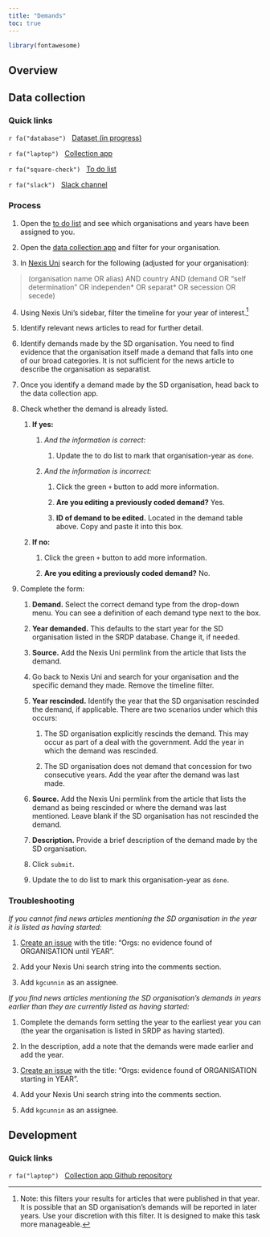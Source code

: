 ```yaml
---
title: "Demands"
toc: true
---
```


```r
library(fontawesome)
```

## Overview

## Data collection

### Quick links

`r fa("database")`   [Dataset (in progress)](https://docs.google.com/spreadsheets/d/10xqTzgD1O-lVC_tMKyk0pjQNIpTeykhlOj7VllvOfx4/edit#gid=0)

`r fa("laptop")`   [Collection app](https://hgoers.shinyapps.io/SRDP_demands_app/)

`r fa("square-check")`   [To do list](https://docs.google.com/spreadsheets/d/1OrEXud6ZejbCzY_-1AkLnMoq3niH-_qyr5CxTzM5olk/edit#gid=0)

`r fa("slack")`   [Slack channel](https://fragprojectco-xiy4179.slack.com/archives/C03AKSE5JVD)

### Process

1.  Open the [to do list](https://docs.google.com/spreadsheets/d/1OrEXud6ZejbCzY_-1AkLnMoq3niH-_qyr5CxTzM5olk/edit#gid=0) and see which organisations and years have been assigned to you.

2.  Open the [data collection app](https://hgoers.shinyapps.io/SRDP_demands_app/) and filter for your organisation.

3.  In [Nexis Uni](https://advance-lexis-com.proxy-um.researchport.umd.edu/bisacademicresearchhome?crid=de8a818a-316f-426e-a73f-b397ca2d4402&pdmfid=1516831&pdisurlapi=true) search for the following (adjusted for your organisation):

> (organisation name OR alias) AND country AND (demand OR "self determination" OR independen\* OR separat\* OR secession OR secede)

4.  Using Nexis Uni's sidebar, filter the timeline for your year of interest.[^1]

[^1]: Note: this filters your results for articles that were published in that year. It is possible that an SD organisation's demands will be reported in later years. Use your discretion with this filter. It is designed to make this task more manageable.

5.  Identify relevant news articles to read for further detail.

6.  Identify demands made by the SD organisation. You need to find evidence that the organisation itself made a demand that falls into one of our broad categories. It is not sufficient for the news article to describe the organisation as separatist.

7.  Once you identify a demand made by the SD organisation, head back to the data collection app.

8.  Check whether the demand is already listed.

    1.  **If yes:**

        1.  *And the information is correct:*

            1.  Update the to do list to mark that organisation-year as `done`.

        2.  *And the information is incorrect:*

            1.  Click the green `+` button to add more information.

            2.  **Are you editing a previously coded demand?** Yes.

            3.  **ID of demand to be edited.** Located in the demand table above. Copy and paste it into this box.

    2.  **If no:**

        1. Click the green `+` button to add more information.

        2. **Are you editing a previously coded demand?** No.

9.  Complete the form:

    1.  **Demand.** Select the correct demand type from the drop-down menu. You can see a definition of each demand type next to the box.

    2.  **Year demanded.** This defaults to the start year for the SD organisation listed in the SRDP database. Change it, if needed.

    3.  **Source.** Add the Nexis Uni permlink from the article that lists the demand.

    4.  Go back to Nexis Uni and search for your organisation and the specific demand they made. Remove the timeline filter.

    5.  **Year rescinded.** Identify the year that the SD organisation rescinded the demand, if applicable. There are two scenarios under which this occurs:

        1.  The SD organisation explicitly rescinds the demand. This may occur as part of a deal with the government. Add the year in which the demand was rescinded.

        2.  The SD organisation does not demand that concession for two consecutive years. Add the year after the demand was last made.

    6.  **Source.** Add the Nexis Uni permlink from the article that lists the demand as being rescinded or where the demand was last mentioned. Leave blank if the SD organisation has not rescinded the demand. 

    7.  **Description.** Provide a brief description of the demand made by the SD organisation.

    8.  Click `submit`.
    
    9.  Update the to do list to mark this organisation-year as `done`. 
    
### Troubleshooting

*If you cannot find news articles mentioning the SD organisation in the year it is listed as having started:*

1.    [Create an issue](https://github.com/Fragmentation-Project/SRDP_data/issues) with the title: "Orgs: no evidence found of ORGANISATION until YEAR".

2.    Add your Nexis Uni search string into the comments section.  

3.    Add `kgcunnin` as an assignee.

*If you find news articles mentioning the SD organisation's demands in years earlier than they are currently listed as having started:*

1.    Complete the demands form setting the year to the earliest year you can (the year the organisation is listed in SRDP as having started).

2.    In the description, add a note that the demands were made earlier and add the year. 

3.    [Create an issue](https://github.com/Fragmentation-Project/SRDP_data/issues) with the title: "Orgs: evidence found of ORGANISATION starting in YEAR".

4.    Add your Nexis Uni search string into the comments section.  

5.    Add `kgcunnin` as an assignee.

## Development

### Quick links

`r fa("laptop")`   [Collection app Github repository](https://github.com/Fragmentation-Project/SRDP_demands_app)

